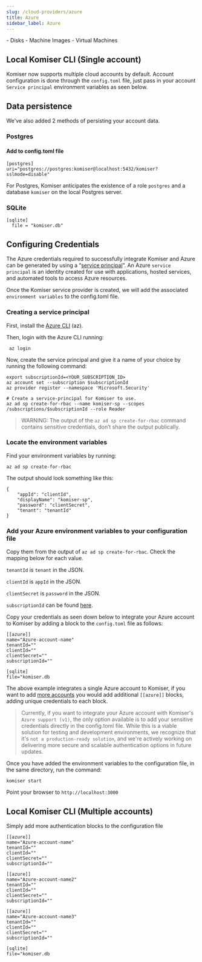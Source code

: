 ```yaml
---
slug: /cloud-providers/azure
title: Azure
sidebar_label: Azure
---
```


<AccordionGroup>
  <Accordion title="Supported resource list">
  - Disks
  - Machine Images
  - Virtual Machines
  </Accordion>
</AccordionGroup>

## Local Komiser CLI (Single account)

Komiser now supports multiple cloud accounts by default. Account configuration is done through the `config.toml` file, just pass in your account `Service principal` environment variables as seen below.

## Data persistence 
We've also added 2 methods of persisting your account data.
### Postgres
#### Add to config.toml file
```
[postgres]
uri="postgres://postgres:komiser@localhost:5432/komiser?sslmode=disable"
```
<Tip> For Postgres, Komiser anticipates the existence of a role `postgres` and a database `komiser` on the local Postgres server. </Tip>

### SQLite

```
[sqlite]
  file = "komiser.db"
```

## Configuring Credentials

The Azure credentials required to successfully integrate Komiser and Azure can be generated by using a “[service principal](https://learn.microsoft.com/en-us/cli/azure/create-an-azure-service-principal-azure-cli)”. An Azure `service principal` is an identity created for use with applications, hosted services, and automated tools to access Azure resources.

Once the Komiser service provider is created, we will add the associated `environment variables` to the config.toml file.

### Creating a service principal
First, install the [Azure CLI](https://learn.microsoft.com/en-us/cli/azure/install-azure-cli) (az).

Then, login with the Azure CLI running:
```
 az login
```

Now, create the service principal and give it a name of your choice by running the following command:
```
export subscriptionId=<YOUR_SUBSCRIPTION_ID>
az account set --subscription $subscriptionId
az provider register --namespace 'Microsoft.Security'

# Create a service-principal for Komiser to use. 
az ad sp create-for-rbac --name komiser-sp --scopes /subscriptions/$subscriptionId --role Reader
```
> WARNING: The output of the `az ad sp create-for-rbac` command contains sensitive credentials, don’t share the output publically.

### Locate the environment variables
Find your environment variables by running:
```
az ad sp create-for-rbac
```
The output should look something like this:
```
{ 
    "appId": "clientId",
    "displayName": "komiser-sp",
    "password": "clientSecret",
    "tenant": "tenantId"
}
```

### Add your Azure environment variables to your configuration file

Copy them from the output of `az ad sp create-for-rbac`. Check the mapping below for each value.

`tenantId` is `tenant` in the JSON.

`clientId` is `appId` in the JSON.

`clientSecret` is `password` in the JSON.

`subscriptionId` can be found [here](https://learn.microsoft.com/en-us/azure/azure-portal/get-subscription-tenant-id).

Copy your credentials as seen down below to integrate your Azure account to Komiser by adding a block to the `config.toml` file as follows:

```
[[azure]]
name="Azure-account-name"
tenantId=""
clientId=""
clientSecret=""
subscriptionId=""

[sqlite]
file="komiser.db
```
                                        

The above example integrates a single Azure account to Komiser, if you want to add [more accounts](./azure.md#local-komiser-cli-multiple-accounts) you would add additional `[[azure]]` blocks, adding unique credentials to each block.

> Currently, if you want to integrate your Azure account with Komiser's `Azure support (v1)`, the only option available is to add your sensitive credentials directly in the config.toml file. While this is a viable solution for testing and development environments, we recognize that it's `not a production-ready solution`, and we're actively working on delivering more secure and scalable authentication options in future updates.

Once you have added the environment variables to the configuration file, in the same directory, run the command:

```
komiser start 
```

Point your browser to `http://localhost:3000`

## Local Komiser CLI (Multiple accounts)
Simply add more authentication blocks to the configuration file

```
[[azure]]
name="Azure-account-name"
tenantId=""
clientId=""
clientSecret=""
subscriptionId=""

[[azure]]
name="Azure-account-name2"
tenantId=""
clientId=""
clientSecret=""
subscriptionId=""

[[azure]]
name="Azure-account-name3"
tenantId=""
clientId=""
clientSecret=""
subscriptionId=""

[sqlite]
file="komiser.db
```